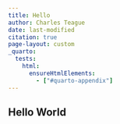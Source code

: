 ```yaml
---
title: Hello
author: Charles Teague
date: last-modified
citation: true
page-layout: custom
_quarto:
  tests:
    html:
      ensureHtmlElements:
        - ["#quarto-appendix"]
---
```


## Hello World
